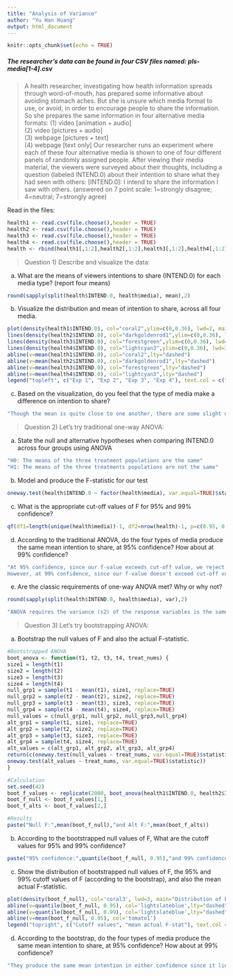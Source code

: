 ---
title: "Analysis of Variance"
author: "Yu Han Huang"
output: html_document
---

```{r setup, include=FALSE}
knitr::opts_chunk$set(echo = TRUE)
```

##### The researcher’s data can be found in four CSV files named: pls-media[1-4].csv

> A health researcher, investigating how health information spreads through word-of-mouth, has prepared some informative about avoiding stomach aches. But she is unsure which media format to use, or avoid, in order to encourage people to share the information.
So she prepares the same information in four alternative media formats:
(1) video [animation + audio]       
(2) video [pictures + audio]          
(3) webpage [pictures + text]        
(4) webpage [text only]
Our researcher runs an experiment where each of these four alternative media is shown to one of four different panels of randomly assigned people. After viewing their media material, the viewers were surveyed about their thoughts, including a question (labeled INTEND.0) about their intention to share what they had seen with others: [INTEND.0]:   I intend to share the information I saw with others.
(answered on 7 point scale:  1=strongly disagree;  4=neutral;  7=strongly agree)

Read in the files:
```{r}
health1 <- read.csv(file.choose(),header = TRUE)
health2 <- read.csv(file.choose(),header = TRUE)
health3 <- read.csv(file.choose(),header = TRUE)
health4 <- read.csv(file.choose(),header = TRUE)
health <- rbind(health1[,1:2],health2[,1:2],health3[,1:2],health4[,1:2])
```

> Question 1)  Describe and visualize the data:   

a. What are the means of viewers intentions to share (INTEND.0) for each media type? (report four means)

```{r}
round(sapply(split(health$INTEND.0, health$media), mean),2)
```

b. Visualize the distribution and mean of intention to share, across all four media.
```{r}
plot(density(health1$INTEND.0), col="coral2",ylim=c(0,0.36), lwd=2, main="Distribution and mean of intention to share")
lines(density(health2$INTEND.0), col="darkgoldenrod1",ylim=c(0,0.36), lwd=2)
lines(density(health3$INTEND.0), col="forestgreen",ylim=c(0,0.36), lwd=2)
lines(density(health4$INTEND.0), col="lightcyan3",ylim=c(0,0.36), lwd=3)
abline(v=mean(health1$INTEND.0), col="coral2",lty="dashed")
abline(v=mean(health2$INTEND.0), col="darkgoldenrod1",lty="dashed")
abline(v=mean(health3$INTEND.0), col="forestgreen",lty="dashed")
abline(v=mean(health4$INTEND.0), col="lightcyan3",lty="dashed")
legend("topleft", c("Exp 1", "Exp 2", "Exp 3", "Exp 4"), text.col = c("coral2", "darkgoldenrod1", "forestgreen", "lightcyan3"))
```

c. Based on the visualization, do you feel that the type of media make a difference on intention to share?
```{r, eval=FALSE}
"Though the mean is quite close to one another, there are some slight differences between medias, as from the distribution, we may see that only health2 more closely approximated to normal distribution, while the others, for example the fourth, is quite skewed. Also, only media 2's mean is further apart from the other threes."
```

> Question 2) Let’s try traditional one-way ANOVA:      

a. State the null and alternative hypotheses when comparing INTEND.0 across four groups using ANOVA
```{r,eval=FALSE}
"H0: The means of the three treatment populations are the same"
"H1: The means of the three treatments populations are not the same"
```

b. Model and produce the F-statistic for our test  
```{r}
oneway.test(health$INTEND.0 ~ factor(health$media), var.equal=TRUE)$statistic
```

c. What is the appropriate cut-off values of F for 95% and 99% confidence?
```{r}
qf(df1=length(unique(health$media))-1, df2=nrow(health)-1, p=c(0.95, 0.99))
```

d. According to the traditional ANOVA, do the four types of media produce the same mean intention to share, at 95% confidence? How about at 99% confidence?  
```{r,eval=FALSE}
"At 95% confidence, since our f-value exceeds cut-off value, we reject null hypothesis that the four media have the same mean.
However, at 99% confidence, since our f-value doesn't exceed cut-off value, we can't reject our null hypothesis that the four media have the same mean."
```

e. Are the classic requirements of one-way ANOVA met? Why or why not?
```{r}
round(sapply(split(health$INTEND.0, health$media), var),2)
```

```{r,eval=FALSE}
"ANOVA requires the variance (s2) of the response variables is the same for all treatments/populations, but it isn't met here."
```

> Question 3) Let’s try bootstrapping ANOVA:

a. Bootstrap the null values of F and also the actual F-statistic.
```{r}
#Bootstrapped ANOVA
boot_anova <- function(t1, t2, t3, t4, treat_nums) {
size1 = length(t1)
size2 = length(t2)
size3 = length(t3)
size4 = length(t4)
null_grp1 = sample(t1 - mean(t1), size1, replace=TRUE)
null_grp2 = sample(t2 - mean(t2), size2, replace=TRUE)
null_grp3 = sample(t3 - mean(t3), size3, replace=TRUE)
null_grp4 = sample(t4 - mean(t4), size4, replace=TRUE)
null_values = c(null_grp1, null_grp2, null_grp3,null_grp4)
alt_grp1 = sample(t1, size1, replace=TRUE)
alt_grp2 = sample(t2, size2, replace=TRUE)
alt_grp3 = sample(t3, size3, replace=TRUE)
alt_grp4 = sample(t4, size4, replace=TRUE)
alt_values = c(alt_grp1, alt_grp2, alt_grp3, alt_grp4)
return(c(oneway.test(null_values ~ treat_nums, var.equal=TRUE)$statistic,
oneway.test(alt_values ~ treat_nums, var.equal=TRUE)$statistic))
}
```

```{r}
#Calculation
set.seed(42)
boot_f_values <- replicate(2000, boot_anova(health1$INTEND.0, health2$INTEND.0, health3$INTEND.0, health4$INTEND.0, health$media))
boot_f_null <- boot_f_values[1,]
boot_f_alts <- boot_f_values[2,]
```

```{r}
#Results
paste("Null F:",mean(boot_f_null),"and Alt F:",mean(boot_f_alts))
```

b. According to the bootstrapped null values of F, What are the cutoff values for 95% and 99% confidence?
```{r}
paste("95% confidence:",quantile(boot_f_null, 0.95),"and 99% confidence:",quantile(boot_f_null, 0.99))
```

c. Show the distribution of bootstrapped null values of F, the 95% and 99% cutoff values of F (according to the bootstrap), and also the mean actual F-statistic.
```{r}
plot(density(boot_f_null), col='coral3', lwd=3, main="Distribution of bootstrapped null values of F")
abline(v=quantile(boot_f_null, 0.95), col='lightslateblue',lty="dashed")
abline(v=quantile(boot_f_null, 0.99), col='lightslateblue',lty="dashed")
abline(v=mean(boot_f_null, 0.95), col='tomato1')
legend("topright", c("Cutoff values", "mean actual F-stat"), text.col = c("lightslateblue", "tomato1"))
```

d. According to the bootstrap, do the four types of media produce the same mean intention to share, at 95% confidence? How about at 99% confidence?
```{r,eval=FALSE}
"They produce the same mean intention in either confidence since it lies beneath either cutoff values."
```
